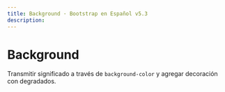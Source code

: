 ```yaml
---
title: Background · Bootstrap en Español v5.3
description: 
---
```


# Background

Transmitir significado a través de `background-color` y agregar decoración con degradados.